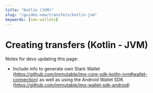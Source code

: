 ```yaml
---
title: "Kotlin (JVM)"
slug: "/guides-new/transfers/kotlin-jvm"
keywords: [imx-wallets]
---
```


# Creating transfers (Kotlin - JVM)

Notes for devs updating this page:
* Include info to generate own Stark Wallet (https://github.com/immutable/imx-core-sdk-kotlin-jvm#wallet-connection) as well as using the Android Wallet SDK (https://github.com/immutable/imx-wallet-sdk-android)